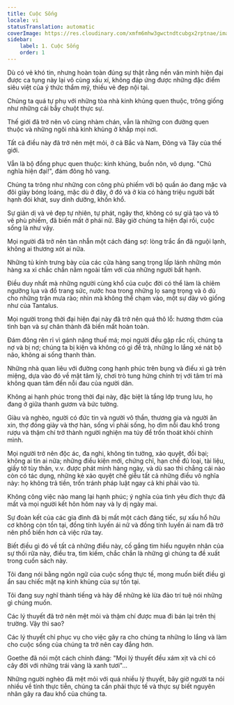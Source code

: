 ```yaml
---
title: Cuộc Sống
locale: vi
statusTranslation: automatic
coverImage: https://res.cloudinary.com/xmfm6mhw3gwctndtcubgx2rptnae/image/upload/v1741354419/small_cover_la_gran_rebelion_28716e29d2.webp
sidebar:
    label: 1. Cuộc Sống
    order: 1
---
```

Dù có vẻ khó tin, nhưng hoàn toàn đúng sự thật rằng nền văn minh hiện đại được ca tụng này lại vô cùng xấu xí, không đáp ứng được những đặc điểm siêu việt của ý thức thẩm mỹ, thiếu vẻ đẹp nội tại.

Chúng ta quá tự phụ với những tòa nhà kinh khủng quen thuộc, trông giống như những cái bẫy chuột thực sự.

Thế giới đã trở nên vô cùng nhàm chán, vẫn là những con đường quen thuộc và những ngôi nhà kinh khủng ở khắp mọi nơi.

Tất cả điều này đã trở nên mệt mỏi, ở cả Bắc và Nam, Đông và Tây của thế giới.

Vẫn là bộ đồng phục quen thuộc: kinh khủng, buồn nôn, vô dụng. "Chủ nghĩa hiện đại!", đám đông hô vang.

Chúng ta trông như những con công phù phiếm với bộ quần áo đang mặc và đôi giày bóng loáng, mặc dù ở đây, ở đó và ở kia có hàng triệu người bất hạnh đói khát, suy dinh dưỡng, khốn khổ.

Sự giản dị và vẻ đẹp tự nhiên, tự phát, ngây thơ, không có sự giả tạo và tô vẽ phù phiếm, đã biến mất ở phái nữ. Bây giờ chúng ta hiện đại rồi, cuộc sống là như vậy.

Mọi người đã trở nên tàn nhẫn một cách đáng sợ: lòng trắc ẩn đã nguội lạnh, không ai thương xót ai nữa.

Những tủ kính trưng bày của các cửa hàng sang trọng lấp lánh những món hàng xa xỉ chắc chắn nằm ngoài tầm với của những người bất hạnh.

Điều duy nhất mà những người cùng khổ của cuộc đời có thể làm là chiêm ngưỡng lụa và đồ trang sức, nước hoa trong những lọ sang trọng và ô dù cho những trận mưa rào; nhìn mà không thể chạm vào, một sự dày vò giống như của Tantalus.

Mọi người trong thời đại hiện đại này đã trở nên quá thô lỗ: hương thơm của tình bạn và sự chân thành đã biến mất hoàn toàn.

Đám đông rên rỉ vì gánh nặng thuế má; mọi người đều gặp rắc rối, chúng ta nợ và bị nợ; chúng ta bị kiện và không có gì để trả, những lo lắng xé nát bộ não, không ai sống thanh thản.

Những nhà quan liêu với đường cong hạnh phúc trên bụng và điếu xì gà trên miệng, dựa vào đó về mặt tâm lý, chơi trò tung hứng chính trị với tâm trí mà không quan tâm đến nỗi đau của người dân.

Không ai hạnh phúc trong thời đại này, đặc biệt là tầng lớp trung lưu, họ đang ở giữa thanh gươm và bức tường.

Giàu và nghèo, người có đức tin và người vô thần, thương gia và người ăn xin, thợ đóng giày và thợ hàn, sống vì phải sống, họ dìm nỗi đau khổ trong rượu và thậm chí trở thành người nghiện ma túy để trốn thoát khỏi chính mình.

Mọi người trở nên độc ác, đa nghi, không tin tưởng, xảo quyệt, đồi bại; không ai tin ai nữa; những điều kiện mới, chứng chỉ, hạn chế đủ loại, tài liệu, giấy tờ tùy thân, v.v. được phát minh hàng ngày, và dù sao thì chẳng cái nào còn có tác dụng, những kẻ xảo quyệt chế giễu tất cả những điều vô nghĩa này: họ không trả tiền, trốn tránh pháp luật ngay cả khi phải vào tù.

Không công việc nào mang lại hạnh phúc; ý nghĩa của tình yêu đích thực đã mất và mọi người kết hôn hôm nay và ly dị ngày mai.

Sự đoàn kết của các gia đình đã bị mất một cách đáng tiếc, sự xấu hổ hữu cơ không còn tồn tại, đồng tính luyến ái nữ và đồng tính luyến ái nam đã trở nên phổ biến hơn cả việc rửa tay.

Biết điều gì đó về tất cả những điều này, cố gắng tìm hiểu nguyên nhân của sự thối rữa này, điều tra, tìm kiếm, chắc chắn là những gì chúng ta đề xuất trong cuốn sách này.

Tôi đang nói bằng ngôn ngữ của cuộc sống thực tế, mong muốn biết điều gì ẩn sau chiếc mặt nạ kinh khủng của sự tồn tại.

Tôi đang suy nghĩ thành tiếng và hãy để những kẻ lừa đảo trí tuệ nói những gì chúng muốn.

Các lý thuyết đã trở nên mệt mỏi và thậm chí được mua đi bán lại trên thị trường. Vậy thì sao?

Các lý thuyết chỉ phục vụ cho việc gây ra cho chúng ta những lo lắng và làm cho cuộc sống của chúng ta trở nên cay đắng hơn.

Goethe đã nói một cách chính đáng: "Mọi lý thuyết đều xám xịt và chỉ có cây đời với những trái vàng là xanh tươi"...

Những người nghèo đã mệt mỏi với quá nhiều lý thuyết, bây giờ người ta nói nhiều về tính thực tiễn, chúng ta cần phải thực tế và thực sự biết nguyên nhân gây ra đau khổ của chúng ta.

